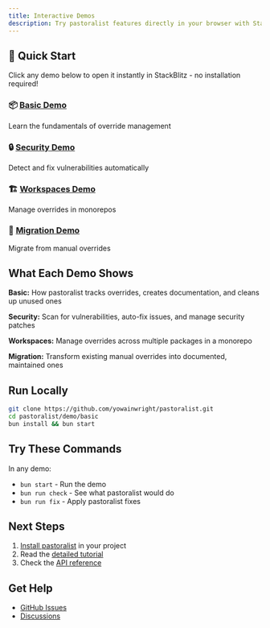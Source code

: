 ```yaml
---
title: Interactive Demos
description: Try pastoralist features directly in your browser with StackBlitz
---
```


## 🚀 Quick Start

Click any demo below to open it instantly in StackBlitz - no installation required!

### 📦 [Basic Demo](https://stackblitz.com/github/yowainwright/pastoralist/tree/main/demo/basic)
Learn the fundamentals of override management

### 🔒 [Security Demo](https://stackblitz.com/github/yowainwright/pastoralist/tree/main/demo/security)
Detect and fix vulnerabilities automatically

### 🏗️ [Workspaces Demo](https://stackblitz.com/github/yowainwright/pastoralist/tree/main/demo/workspaces)
Manage overrides in monorepos

### 🔄 [Migration Demo](https://stackblitz.com/github/yowainwright/pastoralist/tree/main/demo/migration)
Migrate from manual overrides

## What Each Demo Shows

**Basic:** How pastoralist tracks overrides, creates documentation, and cleans up unused ones

**Security:** Scan for vulnerabilities, auto-fix issues, and manage security patches

**Workspaces:** Manage overrides across multiple packages in a monorepo

**Migration:** Transform existing manual overrides into documented, maintained ones

## Run Locally

```bash
git clone https://github.com/yowainwright/pastoralist.git
cd pastoralist/demo/basic
bun install && bun start
```

## Try These Commands

In any demo:
- `bun start` - Run the demo
- `bun run check` - See what pastoralist would do
- `bun run fix` - Apply pastoralist fixes

## Next Steps

1. [Install pastoralist](/docs/setup) in your project
2. Read the [detailed tutorial](/docs/codelab)
3. Check the [API reference](/docs/api-reference)

## Get Help

- [GitHub Issues](https://github.com/yowainwright/pastoralist/issues)
- [Discussions](https://github.com/yowainwright/pastoralist/discussions)